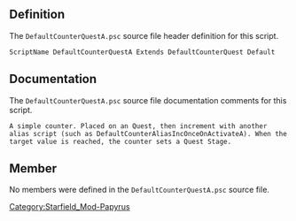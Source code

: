 {{Script_Object_Summary
| title = DefaultCounterQuestA
| name = [[SFM:Script-DefaultCounterQuestA|DefaultCounterQuestA]]
| extends = [[SFM:Script-DefaultCounterQuest|DefaultCounterQuest]] → [[SFM:Script-DefaultQuest|DefaultQuest]] → [[SFM:Script-Quest|Quest]] → [[SFM:Script-Form|Form]] → [[SFM:Script-ScriptObject|ScriptObject]]
| flags = Default
}}


== Definition ==
The <code>DefaultCounterQuestA.psc</code> source file header definition for this script.

<source lang="papyrus">
ScriptName DefaultCounterQuestA Extends DefaultCounterQuest Default
</source>


== Documentation ==
The <code>DefaultCounterQuestA.psc</code> source file documentation comments for this script.

<source>
A simple counter. Placed on an Quest, then increment with another alias script (such as DefaultCounterAliasIncOnceOnActivateA). When the target value is reached, the counter sets a Quest Stage.
</source>


== Member ==
No members were defined in the <code>DefaultCounterQuestA.psc</code> source file.


[[Category:Starfield_Mod-Papyrus]]
